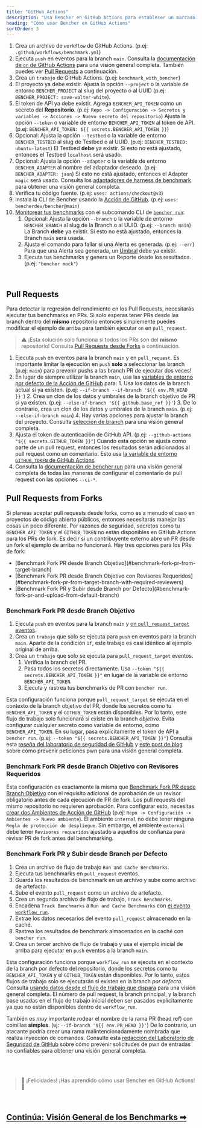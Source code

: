 ```yaml
---
title: "GitHub Actions"
description: "Usa Bencher en GitHub Actions para establecer un marcado continuo en los pull requests"
heading: "Cómo usar Bencher en GitHub Actions"
sortOrder: 3
---
```



<GitHubActions1 />

1. Crea un archivo de `workflow` de GitHub Actions. (p.ej: `.github/workflows/benchmark.yml`)
2. Ejecuta `push` en eventos para la branch `main`. Consulta la [documentación de `on` de GitHub Actions](https://docs.github.com/es/actions/using-workflows/workflow-syntax-for-github-actions#on) para una visión general completa. También puedes ver [Pull Requests](#pull-requests) a continuación.
3. Crea un `trabajo` de GitHub Actions. (p.ej: `benchmark_with_bencher`)
4. El proyecto ya debe existir. Ajusta la opción `--project` o la variable de entorno `BENCHER_PROJECT` al slug del proyecto o al UUID (p.ej: `BENCHER_PROJECT: save-walter-white`).
5. El token de API ya debe existir. Agrega `BENCHER_API_TOKEN` como un secreto del **Repositorio**. (p.ej: `Repo -> Configuración -> Secretos y variables -> Acciones -> Nuevo secreto del repositorio`) Ajusta la opción `--token` o variable de entorno `BENCHER_API_TOKEN` al token de API. (p.ej: `BENCHER_API_TOKEN: ${{ secrets.BENCHER_API_TOKEN }}`)
6. Opcional: Ajusta la opción `--testbed` o la variable de entorno `BENCHER_TESTBED` al slug de Testbed o al UUID.  (p.ej: `BENCHER_TESTBED: ubuntu-latest`) El Testbed **debe** ya existir. Si esto no está ajustado, entonces el Testbed `localhost` será usado.
7. Opcional: Ajusta la opción `--adapter` o la variable de entorno `BENCHER_ADAPTER` al nombre del adaptador deseado.  (p.ej: `BENCHER_ADAPTER: json`) Si esto no está ajustado, entonces el Adapter `magic` será usado. Consulta los [adaptadores de harness de benchmark](/docs/es/explanation/adapters) para obtener una visión general completa.
8. Verifica tu código fuente. (p.ej: `uses: actions/checkout@v3`)
9. Instala la CLI de Bencher usando la [Acción de GitHub](https://github.com/marketplace/actions/bencher-cli). (p.ej: `uses: bencherdev/bencher@main`)
10. [Monitorear tus benchmarks](/docs/es/how-to/track-benchmarks) con el subcomando CLI de <code><a href="/docs/es/explanation/bencher-run">bencher run</a></code>:
    1.  Opcional: Ajusta la opción `--branch` o la variable de entorno `BENCHER_BRANCH` al slug de la Branch o al UUID. (p.ej: `--branch main`) La Branch **debe** ya existir. Si esto no está ajustado, entonces la Branch `main` será usada.
    2. Ajusta el comando para fallar si una Alerta es generada. (p.ej: `--err`) Para que una Alerta sea generada, un [Umbral](/docs/es/explanation/thresholds) debe ya existir.
    3. Ejecuta tus benchmarks y genera un Reporte desde los resultados. (p.ej: `"bencher mock"`)

<br/>

## Pull Requests

Para detectar la regresión del rendimiento en los Pull Requests, necesitarás ejecutar tus benchmarks en PRs.
Si solo esperas tener PRs desde las branch dentro del **mismo** repositorio entonces simplemente puedes modificar el ejemplo de arriba para también ejecutar `on` en `pull_request`.

> ⚠️ ¡Esta solución solo funciona si todos los PRs son del **mismo** repositorio!
> Consulta [Pull Requests desde Forks](#pull-requests-from-forks) a continuación.

<GitHubActions2 />

1. Ejecuta `push` en eventos para la branch `main` y en `pull_request`. Es importante limitar la ejecución en `push` **solo** a seleccionar las branch (p.ej: `main`) para prevenir pushs a las branch PR de ejecutar dos veces!
2. En lugar de siempre utilizar la branch `main`, usa las [variables de entorno por defecto de la Acción de GitHub](https://docs.github.com/es/actions/learn-github-actions/variables#default-environment-variables) para:
        1. Usa los datos de la branch actual si ya existen. (p.ej: `--if-branch --if-branch '${{ env.PR_HEAD }}'`)
        2. Crea un clon de los datos y umbrales de la branch objetivo de PR si ya existen. (p.ej: `--else-if-branch '${{ github.base_ref }}'`)
        3. De lo contrario, crea un clon de los datos y umbrales de la branch `main`. (p.ej: `--else-if-branch main`)
        4. Hay varias opciones para ajustar la branch del proyecto. Consulta [selección de branch](/docs/es/explanation/branch-selection) para una visión general completa.
3. Ajusta el token de autenticación de GitHub API. (p.ej: `--github-actions "${{ secrets.GITHUB_TOKEN }}"`) Cuando esta opción se ajusta como parte de un pull request, entonces los resultados serán adicionados al pull request como un comentario. Esto usa [la variable de entorno `GITHUB_TOKEN` de GitHub Actions](https://docs.github.com/es/actions/security-guides/automatic-token-authentication).
4. Consulta la [documentación de bencher run](/docs/es/explanation/bencher-run) para una visión general completa de todas las maneras de configurar el comentario de pull request con las opciones `--ci-*`.

## Pull Requests from Forks

Si planeas aceptar pull requests desde forks, como es a menudo el caso en proyectos de código abierto públicos,
entonces necesitarás manejar las cosas un poco diferente.
Por razones de seguridad, secretos como tu `BENCHER_API_TOKEN` y el `GITHUB_TOKEN` no están disponibles en GitHub Actions para los PRs de fork.
Es decir si un contribuyente externo abre un PR desde un fork el ejemplo de arriba no funcionará.
Hay tres opciones para los PRs de fork:

<ul>
  <li>[Benchmark Fork PR desde Branch Objetivo](#benchmark-fork-pr-from-target-branch)</li>
  <li>[Benchmark Fork PR desde Branch Objetivo con Revisores Requeridos](#benchmark-fork-pr-from-target-branch-with-required-reviewers)</li>
  <li>[Benchmark Fork PR y Subir desde Branch por Defecto](#benchmark-fork-pr-and-upload-from-default-branch)</li>
</ul>

### Benchmark Fork PR desde Branch Objetivo

<GitHubActions3 />

1. Ejecuta `push` en eventos para la branch `main` y [on `pull_request_target` eventos](https://docs.github.com/es/actions/using-workflows/events-that-trigger-workflows#pull_request_target).
2. Crea un `trabajo` que solo se ejecuta para `push` en eventos para la branch `main`. Aparte de la condición `if`, este trabajo es casi idéntico al ejemplo original de arriba.
3. Crea un `trabajo` que solo se ejecuta para `pull_request_target` eventos.
   1. Verifica la branch del PR.
   2. Pasa todos los secretos directamente. Usa `--token "${{ secrets.BENCHER_API_TOKEN }}"` en lugar de la variable de entorno `BENCHER_API_TOKEN`.
   3. Ejecuta y rastrea tus benchmarks de PR con `bencher run`.

Esta configuración funciona porque `pull_request_target` se ejecuta en el contexto de la branch objetivo del PR,
donde los secretos como tu `BENCHER_API_TOKEN` y el `GITHUB_TOKEN` están disponibles.
Por lo tanto, este flujo de trabajo solo funcionará si existe en la branch _objetivo_.
Evita configurar cualquier secreto como variable de entorno, como `BENCHER_API_TOKEN`.
En su lugar, pasa explícitamente el token de API a `bencher run`. (p.ej: `--token "${{ secrets.BENCHER_API_TOKEN }}"`)
Consulta esta [reseña del laboratorio de seguridad de GitHub](https://securitylab.github.com/research/github-actions-preventing-pwn-requests/)
y [este post de blog](https://nathandavison.com/blog/github-actions-and-the-threat-of-malicious-pull-requests)
sobre cómo prevenir peticiones pwn para una visión general completa.

### Benchmark Fork PR desde Branch Objetivo con Revisores Requeridos

<GitHubActions4 />

Esta configuración es exactamente la misma que [Benchmark Fork PR desde Branch Objetivo](#benchmark-fork-pr-from-target-branch)
con el requisito adicional de aprobación de un revisor obligatorio antes de cada ejecución de PR de fork.
Los pull requests del mismo repositorio no requieren aprobación.
Para configurar esto, necesitas [crear dos Ambientes de Acción de GitHub](https://docs.github.com/es/actions/deployment/targeting-different-environments/using-environments-for-deployment#using-an-environment)
(p.ej: `Repo -> Configuración -> Ambientes -> Nuevo ambiente`).
El ambiente `internal` no debe tener ninguna `Regla de protección de despliegue`.
Sin embargo, el ambiente `external` debe tener `Revisores requeridos` ajustado a aquellos de confianza para revisar PR de fork antes del benchmarking.

### Benchmark Fork PR y Subir desde Branch por Defecto

<GitHubActions5 />

1. Crea un archivo de flujo de trabajo `Run and Cache Benchmarks`.
1. Ejecuta tus benchmarks en `pull_request` eventos.
1. Guarda los resultados de benchmark en un archivo y sube como archivo de artefacto.
1. Sube el evento `pull_request` como un archivo de artefacto.
1. Crea un segundo archivo de flujo de trabajo, `Track Benchmarks`.
1. Encadena `Track Benchmarks` a `Run and Cache Benchmarks` con [el evento `workflow_run`](https://docs.github.com/es/actions/using-workflows/events-that-trigger-workflows#workflow_run).
1. Extrae los datos necesarios del evento `pull_request` almacenado en la caché.
1. Rastrea los resultados de benchmark almacenados en la caché con `bencher run`.
1. Crea un tercer archivo de flujo de trabajo y usa el ejemplo inicial de arriba para ejecutar en `push` eventos a la branch `main`.

Esta configuración funciona porque `workflow_run` se ejecuta en el contexto de la branch por defecto del repositorio,
donde los secretos como tu `BENCHER_API_TOKEN` y el `GITHUB_TOKEN` están disponibles.
Por lo tanto, estos flujos de trabajo solo se ejecutarán si existen en la branch _por defecto_.
Consulta [usando datos desde el flujo de trabajo que dispara](https://docs.github.com/es/actions/using-workflows/events-that-trigger-workflows#using-data-from-the-triggering-workflow) para una visión general completa.
El número de pull request, la branch principal, y la branch base usadas en el flujo de trabajo inicial deben ser pasados explícitamente ya que no están disponibles dentro de `workflow_run`.

También es _muy_ importante rodear el nombre de la rama PR (head ref) con comillas **simples**. (ej: `--if-branch '${{ env.PR_HEAD }}'`) De lo contrario, un atacante podría crear una rama malintencionadamente nombrada que realiza inyección de comandos. Consulte esta [redacción del Laboratorio de Seguridad de GitHub](https://securitylab.github.com/research/github-actions-untrusted-input/) sobre cómo prevenir solicitudes de pwn de entradas no confiables para obtener una visión general completa.

<br/>
<br/>

> 🐰 ¡Felicidades! ¡Has aprendido cómo usar Bencher en GitHub Actions! 🎉

<br/>

<h2><a href="/docs/es/explanation/benchmarking">Continúa: Visión General de los Benchmarks ➡</a></h2>
